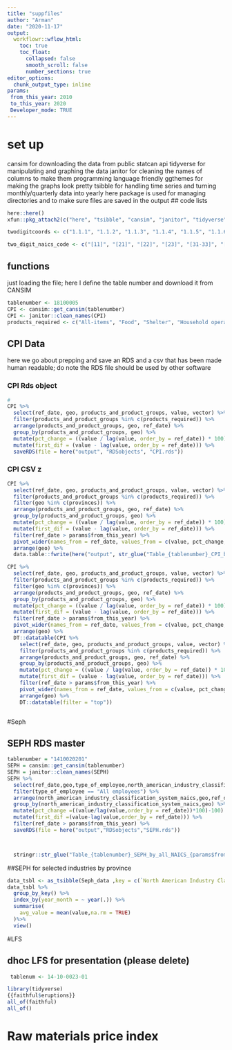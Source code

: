 ```yaml
---
title: "suppfiles"
author: "Arman"
date: "2020-11-17"
output:
  workflowr::wflow_html:
    toc: true
    toc_float:
      collapsed: false
      smooth_scroll: false
      number_sections: true
editor_options:
  chunk_output_type: inline
params: 
 from_this_year: 2010
 to_this_year: 2020 
 Developer_mode: TRUE
---
```


# set up

cansim for downloading the data from public statcan api tidyverse for manipulating and graphing the data janitor for cleaning the names of columns to make them programming language friendly ggthemes for making the graphs look pretty tsibble for handling time series and turning monthly/quarterly data into yearly here package is used for managing directories and to make sure files are saved in the output
## code lists

```r
here::here()
xfun::pkg_attach2(c("here", "tsibble", "cansim", "janitor", "tidyverse"))

twodigitcoords <- c("1.1.1", "1.1.2", "1.1.3", "1.1.4", "1.1.5", "1.1.6", "1.1.7", "1.1.8", "1.1.9", "1.1.10", "1.1.11", "1.1.12", "1.1.13", "1.1.14", "1.1.15", "1.1.16", "1.1.17", "1.1.18", "1.1.19", "1.1.20", "1.1.21", "2.1.1", "2.1.2", "2.1.3", "2.1.4", "2.1.5", "2.1.6", "2.1.7", "2.1.8", "2.1.9", "2.1.10", "2.1.11", "2.1.12", "2.1.13", "2.1.14", "2.1.15", "2.1.16", "2.1.17", "2.1.18", "2.1.19", "2.1.20", " 2.1.21", "3.1.1", "3.1.2", "3.1.3", "3.1.4", "3.1.5", "3.1.6", "3.1.7", "3.1.8", "3.1.9", "3.1.10", "3.1.11", "3.1.12", "3.1.13", "3.1.14", "3.1.15", "3.1.16", "3.1.17", "3.1.18", "3.1.19", "3.1.20", "3.1.21", "4.1.1", "4.1.2", "4.1.3", "4.1.4", "4.1.5", "4.1.6", "4.1.7", "4.1.8", "4.1.9", "4.1.10", "4.1.11", "4.1.12", "4.1.13", "4.1.14", "4.1.15", "4.1.16", "4.1.17", "4.1.18", "4.1.19", "4.1.20", "4.1.21", "5.1.1", "5.1.2", "5.1.3", "5.1.4", "5.1.5", "5.1.6", "5.1.7", "5.1.8", "5.1.9", "5.1.10", "5.1.11", "5.1.12", "5.1.13", "5.1.14", "5.1.15", "5.1.16", "5.1.17", "5.1.18", "5.1.19", "5.1.20", "5.1.21", "6.1.1", "6.1.2", "6.1.3", "6.1.4", "6.1.5", "6.1.6", "6.1.7", "6.1.8", "6.1.9", "6.1.10", "6.1.11", "6.1.12", "6.1.13", "6.1.14", "6.1.15", "6.1.16", "6.1.17", "6.1.18", "6.1.19", "6.1.20", "6.1.21", "7.1.1", "7.1.2", "7.1.3", "7.1.4", "7.1.5", "7.1.6", "7.1.7", "7.1.8", "7.1.9", "7.1.10", "7.1.11", "7.1.12", "7.1.13", "7.1.14", "7.1.15", "7.1.16", "7.1.17", "7.1.18", "7.1.19", "7.1.20", "7.1.21", "8.1.1", "8.1.2", "8.1.3", "8.1.4", "8.1.5", "8.1.6", "8.1.7", "8.1.8", "8.1.9", "8.1.10", "8.1.11", "8.1.12", "8.1.13", "8.1.14", "8.1.15", "8.1.16", "8.1.17", "8.1.18", "8.1.19", "8.1.20", "8.1.21", "9.1.1", "9.1.2", "9.1.3", "9.1.4", "9.1.5", "9.1.6", "9.1.7", "9.1.8", "9.1.9", "9.1.10", "9.1.11", "9.1.12", "9.1.13", "9.1.14", "9.1.15", "9.1.16", "9.1.17", "9.1.18", "9.1.19", "9.1.20", "9.1.21", "10.1.1", "10.1.2", "10.1.3", "10.1.4", "10.1.5", "10.1.6", "10.1.7", "10.1.8", "10.1.9", "10.1.10", "10.1.11", "10.1.12", "10.1.13", "10.1.14", "10.1.15", "10.1.16", "10.1.17", "10.1.18", "10.1.19", "10.1.20", "10.1.21", "11.1.1", "11.1.2", "11.1.3", "11.1.4", "11.1.5", "11.1.6", "11.1.7", "11.1.8", "11.1.9", "11.1.10", "11.1.11", "11.1.12", "11.1.13", "11.1.14", "11.1.15", "11.1.16", "11.1.17", "11.1.18", "11.1.19", "11.1.20", "11.1.21", "12.1.1", "12.1.2", "12.1.3", "12.1.4", "12.1.5", "12.1.6", "12.1.7", "12.1.8", "12.1.9", "12.1.10", "12.1.11", "12.1.12", "12.1.13", "12.1.14", "12.1.15", "12.1.16", "12.1.17", "12.1.18", "12.1.19", "12.1.20", "12.1.21", "13.1.1", "13.1.2", "13.1.3", "13.1.4", "13.1.5", "13.1.6", "13.1.7", "13.1.8", "13.1.9", "13.1.10", "13.1.11", "13.1.12", "13.1.13", "13.1.14", "13.1.15", "13.1.16", "13.1.17", "13.1.18", "13.1.19", "13.1.20", "13.1.21", "14.1.1", "14.1.2", "14.1.3", "14.1.4", "14.1.5", "14.1.6", "14.1.7", "14.1.8", "14.1.9", "14.1.10", "14.1.11", "14.1.12", "14.1.13", "14.1.14", "14.1.15", "14.1.16", "14.1.17", "14.1.18", "14.1.19", "14.1.20", "14.1.21")

two_digit_naics_code <- c("[11]", "[21]", "[22]", "[23]", "[31-33]", "[41]", "[44-45]", "[48-49]", "[51]", "[52]", "[53]", "[54]", "[55]", "[56]", "[61]", "[62]", "[71]", "[72]", "[81]", "[91]")

```

## functions 



 just loading the file; here I define the table number and download it from CANSIM 

```r
tablenumber <- 18100005
CPI <- cansim::get_cansim(tablenumber)
CPI <- janitor::clean_names(CPI)
products_required <- c("All-items", "Food", "Shelter", "Household operations, furnishings and equipment", "Clothing and footwear", "Transportation", "Health and personal care", "Recreation, education and reading", "Alcoholic beverages, tobacco products and recreational cannabis", "Goods", "Services")
```
## CPI Data

here we go about prepping and save an RDS and a csv that has been made human readable; do note the RDS file should be used by other software

### CPI Rds object

```r
#
CPI %>%
  select(ref_date, geo, products_and_product_groups, value, vector) %>%
  filter(products_and_product_groups %in% c(products_required)) %>%
  arrange(products_and_product_groups, geo, ref_date) %>%
  group_by(products_and_product_groups, geo) %>%
  mutate(pct_change = ((value / lag(value, order_by = ref_date)) * 100) - 100) %>%
  mutate(first_dif = (value - lag(value, order_by = ref_date))) %>%
  saveRDS(file = here("output", "RDSobjects", "CPI.rds"))

```

### CPI CSV z

```r

CPI %>%
  select(ref_date, geo, products_and_product_groups, value, vector) %>%
  filter(products_and_product_groups %in% c(products_required)) %>%
  filter(geo %in% c(provinces)) %>%
  arrange(products_and_product_groups, geo, ref_date) %>%
  group_by(products_and_product_groups, geo) %>%
  mutate(pct_change = ((value / lag(value, order_by = ref_date)) * 100) - 100) %>%
  mutate(first_dif = (value - lag(value, order_by = ref_date))) %>%
  filter(ref_date > params$from_this_year) %>%
  pivot_wider(names_from = ref_date, values_from = c(value, pct_change, first_dif)) %>%
  arrange(geo) %>%
  data.table::fwrite(here("output", str_glue("Table_{tablenumber}_CPI_by_province_product_groups_{params$from_this_year}-{params$to_this_year}")))


```

```r

CPI %>%
  select(ref_date, geo, products_and_product_groups, value, vector) %>%
  filter(products_and_product_groups %in% c(products_required)) %>%
  filter(geo %in% c(provinces)) %>%
  arrange(products_and_product_groups, geo, ref_date) %>%
  group_by(products_and_product_groups, geo) %>%
  mutate(pct_change = ((value / lag(value, order_by = ref_date)) * 100) - 100) %>%
  mutate(first_dif = (value - lag(value, order_by = ref_date))) %>%
  filter(ref_date > params$from_this_year) %>%
  pivot_wider(names_from = ref_date, values_from = c(value, pct_change, first_dif)) %>%
  arrange(geo) %>%
  DT::datatable(CPI %>%
    select(ref_date, geo, products_and_product_groups, value, vector) %>%
    filter(products_and_product_groups %in% c(products_required)) %>%
    arrange(products_and_product_groups, geo, ref_date) %>%
    group_by(products_and_product_groups, geo) %>%
    mutate(pct_change = ((value / lag(value, order_by = ref_date)) * 100) - 100) %>%
    mutate(first_dif = (value - lag(value, order_by = ref_date))) %>%
    filter(ref_date > params$from_this_year) %>%
    pivot_wider(names_from = ref_date, values_from = c(value, pct_change, first_dif)) %>%
    arrange(geo) %>%
    DT::datatable(filter = "top"))
```

```r

```

\#Seph

## SEPH RDS master

```r
tablenumber = "1410020201"
SEPH = cansim::get_cansim(tablenumber)
SEPH = janitor::clean_names(SEPH)
SEPH %>%
  select(ref_date,geo,type_of_employee,north_american_industry_classification_system_naics,value,vector)%>% 
  filter(type_of_employee == "All employees") %>%
  arrange(north_american_industry_classification_system_naics,geo,ref_date) %>% 
  group_by(north_american_industry_classification_system_naics,geo) %>%
  mutate(pct_change =((value/lag(value,order_by = ref_date))*100)-100) %>% 
  mutate(first_dif =(value-lag(value,order_by = ref_date))) %>%
  filter(ref_date > params$from_this_year) %>% 
  saveRDS(file = here("output","RDSobjects","SEPH.rds")) 



  stringr::str_glue("Table_{tablenumber}_SEPH_by_all_NAICS_{params$from_this_year}-{params$to_this_year}")

```

\#\#SEPH for selected industries by province

```r
data_tsbl <- as_tsibble(Seph_data ,key = c(`North American Industry Classification System (NAICS)`,Geography))
data_tsbl %>%
  group_by_key() %>%
  index_by(year_month = ~ year(.)) %>%
  summarise(
    avg_value = mean(value,na.rm = TRUE)
  )%>%
  view()
```

\#LFS

## dhoc LFS for presentation (please delete)

```r
 tablenum <- 14-10-0023-01 

library(tidyverse)
{{faithful$eruptions}}
all_of(faithful)
all_of()
```

# Raw materials price index
